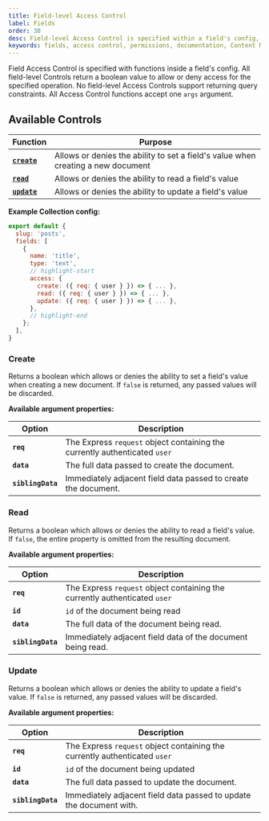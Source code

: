 ```yaml
---
title: Field-level Access Control
label: Fields
order: 30
desc: Field-level Access Control is specified within a field's config, and allows you to define which users can create, read or update Fields.
keywords: fields, access control, permissions, documentation, Content Management System, cms, headless, javascript, node, react, express
---
```


Field Access Control is specified with functions inside a field's config. All field-level Controls return a boolean value to allow or deny access for the specified operation. No field-level Access Controls support returning query constraints. All Access Control functions accept one `args` argument.

## Available Controls

| Function                 | Purpose |
| ------------------------ | ------- |
| **[`create`](#create)**  | Allows or denies the ability to set a field's value when creating a new document |
| **[`read`](#read)**      | Allows or denies the ability to read a field's value |
| **[`update`](#update)**  | Allows or denies the ability to update a field's value |

**Example Collection config:**
```js
export default {
  slug: 'posts',
  fields: [
    {
      name: 'title',
      type: 'text',
      // highlight-start
      access: {
        create: ({ req: { user } }) => { ... },
        read: ({ req: { user } }) => { ... },
        update: ({ req: { user } }) => { ... },
      },
      // highlight-end
    };
  ],
}
```

### Create

Returns a boolean which allows or denies the ability to set a field's value when creating a new document. If `false` is returned, any passed values will be discarded.

**Available argument properties:**

| Option            | Description |
| ----------------- | ----------- |
| **`req`**         | The Express `request` object containing the currently authenticated `user` |
| **`data`**        | The full data passed to create the document. |
| **`siblingData`** | Immediately adjacent field data passed to create the document. |

### Read

Returns a boolean which allows or denies the ability to read a field's value. If `false`, the entire property is omitted from the resulting document.

**Available argument properties:**

| Option            | Description |
| ----------------- | ----------- |
| **`req`**         | The Express `request` object containing the currently authenticated `user` |
| **`id`**          | `id` of the document being read |
| **`data`**        | The full data of the document being read. |
| **`siblingData`** | Immediately adjacent field data of the document being read. |

### Update

Returns a boolean which allows or denies the ability to update a field's value. If `false` is returned, any passed values will be discarded.

**Available argument properties:**

| Option            | Description |
| ----------------- | ----------- |
| **`req`**         | The Express `request` object containing the currently authenticated `user` |
| **`id`**          | `id` of the document being updated |
| **`data`**        | The full data passed to update the document. |
| **`siblingData`** | Immediately adjacent field data passed to update the document with. |
